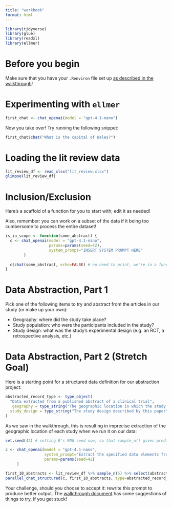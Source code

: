 ```yaml
---
title: "workbook"
format: html
---
```


```r
library(tidyverse)
library(glue)
library(readxl)
library(ellmer)
```

# Before you begin

Make sure that you have your `.Renviron` file set up [as described in the walkthrough](https://dmice.ohsu.edu/bedricks/courses/cc_llm_summer_2025/01_first_steps.html#first-steps)!

# Experimenting with `ellmer`

```r
first_chat <- chat_openai(model = "gpt-4.1-nano")
```

Now you take over! Try running the following snippet:

```r
first_chat$chat("What is the capital of Wales?")
```


# Loading the lit review data

```r
lit_review_df <- read_xlsx("lit_review.xlsx")
glimpse(lit_review_df)
```

# Inclusion/Exclusion

Here's a scaffold of a function for you to start with; edit it as needed!

Also, remember: you can work on a subset of the data if it being too cumbersome to process the entire dataset!

```r
is_in_scope <- function(some_abstract) {
  c <- chat_openai(model = "gpt-4.1-nano",
                   params=params(seed=42),
                   system_prompt="INSERT SYSTEM PROMPT HERE"
        )
  
  c$chat(some_abstract, echo=FALSE) # no need to print, we're in a function
}
```

# Data Abstraction, Part 1

Pick one of the following items to try and abstract from the articles in our study (or make up your own):

- Geography: where did the study take place?
- Study population: who were the participants included in the study?
- Study design: what was the study's experimental design (e.g. an RCT, a retrospective analysis, etc.)

# Data Abstraction, Part 2 (Stretch Goal)

Here is a starting point for a structured data definition for our abstraction project:

```r
abstracted_record_type <- type_object(
  "Data extracted from a published abstract of a clinical trial",
   geography = type_string("The geographic location in which the study took place."),
  study_design = type_string("The study design described by this paper")
)
```

As we saw in the walkthrough, this is resulting in imprecise extraction of the geographic location of each study when we run it on our data:

```r

set.seed(42) # setting R's RNG seed now, so that sample_n() gives predictable behavior.

c <- chat_openai(model = "gpt-4.1-nano", 
                 system_prompt="Extract the specified data elements from an article abstract.",
                 params=params(seed=42)
     )

first_10_abstracts <- lit_review_df %>% sample_n(5) %>% select(abstract) %>% pull %>% as.list
parallel_chat_structured(c, first_10_abstracts, type=abstracted_record_type)

```


Your challenge, should you choose to accept it: rewrite this prompt to produce better output. 
The [walkthrough document](https://dmice.ohsu.edu/bedricks/courses/cc_llm_summer_2025/04_stretch_goal_structured_output.html#iterating-and-improving) has some suggestions of things to try, if you get stuck!